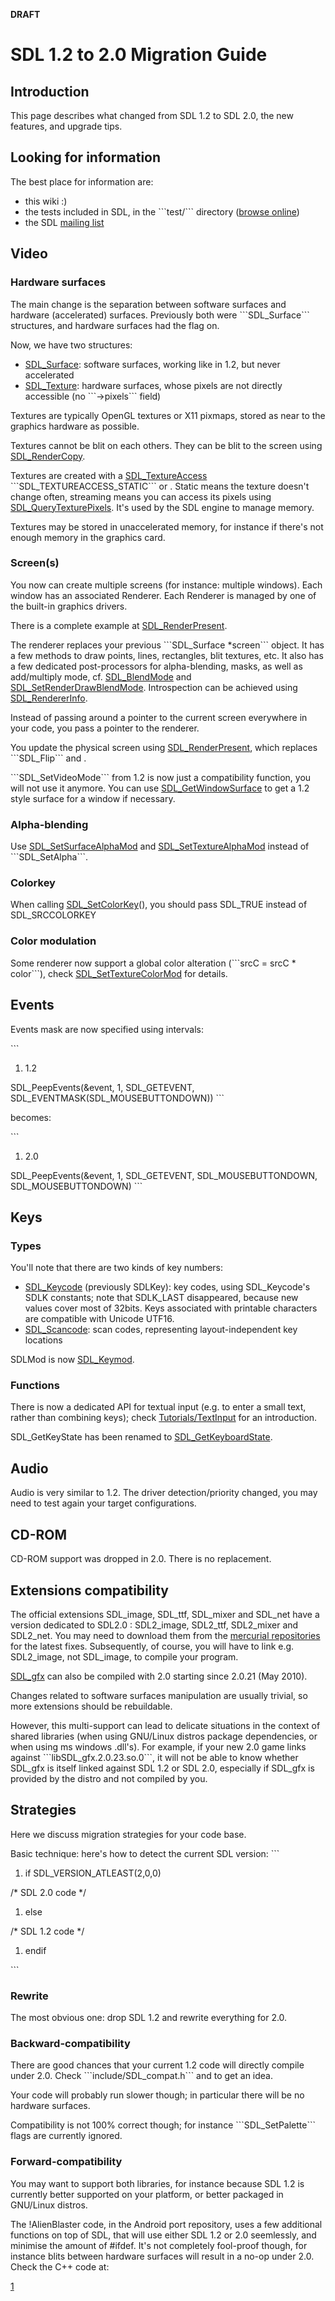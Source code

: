<!-- pragma section-numbers off -->
<!-- pragma disable-camelcase -->
'''DRAFT'''

= SDL 1.2 to 2.0 Migration Guide =


== Introduction ==

This page describes what changed from SDL 1.2 to SDL 2.0, the new features, and upgrade tips.

== Looking for information ==

The best place for information are:
* this wiki :)
* the tests included in SDL, in the ```test/``` directory ([http://hg.libsdl.org/SDL/file/default/test browse online])
* the SDL [http://lists.libsdl.org/listinfo.cgi/sdl-libsdl.org mailing list]

== Video ==

=== Hardware surfaces ===

The main change is the separation between software surfaces and hardware (accelerated) surfaces.  Previously both were ```SDL_Surface``` structures, and hardware surfaces had the {{{SDL_HWSURFACE}}} flag on.

Now, we have two structures:
* [[SDL_Surface]]: software surfaces, working like in 1.2, but never accelerated
* [[SDL_Texture]]: hardware surfaces, whose pixels are not directly accessible (no ```->pixels``` field)

Textures are typically OpenGL textures or X11 pixmaps, stored as near to the graphics hardware as possible.

Textures cannot be blit on each others.  They can be blit to the screen using [[SDL_RenderCopy]].

Textures are created with a [[SDL_TextureAccess]] ```SDL_TEXTUREACCESS_STATIC``` or {{{SDL_TEXTUREACCESS_STREAMING}}}.  Static means the texture doesn't change often, streaming means you can access its pixels using [[SDL_QueryTexturePixels]].  It's used by the SDL engine to manage memory.

Textures may be stored in unaccelerated memory, for instance if there's not enough memory in the graphics card.

=== Screen(s) ===

You now can create multiple screens (for instance: multiple windows). Each window has an associated Renderer. Each Renderer is managed by one of the built-in graphics drivers.

There is a complete example at [[SDL_RenderPresent]].

The renderer replaces your previous ```SDL_Surface *screen``` object.  It has a few methods to draw points, lines, rectangles, blit textures, etc.  It also has a few dedicated post-processors for alpha-blending, masks, as well as add/multiply mode, cf. [[SDL_BlendMode]] and [[SDL_SetRenderDrawBlendMode]].  Introspection can be achieved using [[SDL_RendererInfo]].

Instead of passing around a pointer to the current screen everywhere in your code, you pass a pointer to the renderer.

You update the physical screen using [[SDL_RenderPresent]], which replaces ```SDL_Flip``` and {{{SDL_UpdateRects}}}.

```SDL_SetVideoMode``` from 1.2 is now just a compatibility function, you will not use it anymore.  You can use [[SDL_GetWindowSurface]] to get a 1.2 style surface for a window if necessary.

=== Alpha-blending ===

Use [[SDL_SetSurfaceAlphaMod]] and [[SDL_SetTextureAlphaMod]] instead of ```SDL_SetAlpha```.

=== Colorkey ===

When calling [[SDL_SetColorKey]](), you should pass SDL_TRUE instead of SDL_SRCCOLORKEY
 
=== Color modulation ===

Some renderer now support a global color alteration (```srcC = srcC * color```), check [[SDL_SetTextureColorMod]] for details.

== Events ==

Events mask are now specified using intervals:

```
# 1.2
SDL_PeepEvents(&event, 1, SDL_GETEVENT, SDL_EVENTMASK(SDL_MOUSEBUTTONDOWN))
```

becomes:

```
# 2.0
SDL_PeepEvents(&event, 1, SDL_GETEVENT, SDL_MOUSEBUTTONDOWN, SDL_MOUSEBUTTONDOWN)
```

== Keys ==

=== Types ===

You'll note that there are two kinds of key numbers:
* [[SDL_Keycode]] (previously SDLKey): key codes, using SDL_Keycode's SDLK constants; note that SDLK_LAST disappeared, because new values cover most of 32bits. Keys associated with printable characters are compatible with Unicode UTF16.
* [[SDL_Scancode]]: scan codes, representing layout-independent key locations

SDLMod is now [[SDL_Keymod]].

=== Functions ===

There is now a dedicated API for textual input (e.g. to enter a small text, rather than combining keys); check [[Tutorials/TextInput]] for an introduction.

SDL_GetKeyState has been renamed to [[SDL_GetKeyboardState]].

== Audio ==

Audio is very similar to 1.2.  The driver detection/priority changed, you may need to test again your target configurations.

== CD-ROM ==

CD-ROM support was dropped in 2.0.  There is no replacement.


== Extensions compatibility ==

The official extensions SDL_image, SDL_ttf, SDL_mixer and SDL_net have a version dedicated to SDL2.0 : SDL2_image, SDL2_ttf, SDL2_mixer and SDL2_net. You may need to download them from the [http://hg.libsdl.org/ mercurial repositories] for the latest fixes. Subsequently, of course, you will have to link e.g. SDL2_image, not SDL_image, to compile your program.

[http://www.ferzkopp.net/joomla/content/view/19/14/ SDL_gfx] can also be compiled with 2.0 starting since 2.0.21 (May 2010).

Changes related to software surfaces manipulation are usually trivial, so more extensions should be rebuildable.

However, this multi-support can lead to delicate situations in the context of shared libraries (when using GNU/Linux distros package dependencies, or when using ms windows .dll's).  For example, if your new 2.0 game links against ```libSDL_gfx.2.0.23.so.0```, it will not be able to know whether SDL_gfx is itself linked against SDL 1.2 or SDL 2.0, especially if SDL_gfx is provided by the distro and not compiled by you.

== Strategies ==

Here we discuss migration strategies for your code base.

Basic technique: here's how to detect the current SDL version:
```
#if SDL_VERSION_ATLEAST(2,0,0)
/* SDL 2.0 code */
#else
/* SDL 1.2 code */
#endif
```

=== Rewrite ===

The most obvious one: drop SDL 1.2 and rewrite everything for 2.0.

=== Backward-compatibility ===

There are good chances that your current 1.2 code will directly compile under 2.0.  Check ```include/SDL_compat.h``` and  {{{SDL/src/SDL_compat.c}}} to get an idea.

Your code will probably run slower though; in particular there will be no hardware surfaces.

Compatibility is not 100% correct though; for instance ```SDL_SetPalette``` flags are currently ignored.

=== Forward-compatibility ===

You may want to support both libraries, for instance because SDL 1.2 is currently better supported on your platform, or better packaged in GNU/Linux distros.

The !AlienBlaster code, in the Android port repository, uses a few additional functions on top of SDL, that will use either SDL 1.2 or 2.0 seemlessly, and minimise the amount of #ifdef.  It's not completely fool-proof though, for instance blits between hardware surfaces will result in a no-op under 2.0.  Check the C++ code at:

[http://github.com/pelya/commandergenius/blob/sdl_android/project/jni/application/alienblaster/SdlForwardCompat.h]
